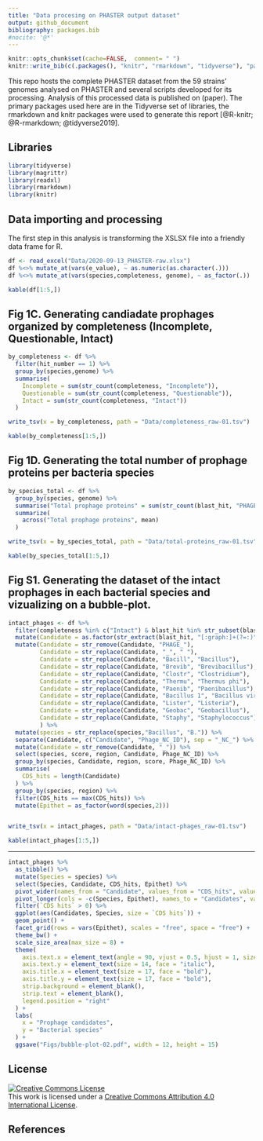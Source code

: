 ```yaml
---
title: "Data procesing on PHASTER output dataset"
output: github_document
bibliography: packages.bib
#nocite: '@*'
---
```


```r
knitr::opts_chunk$set(cache=FALSE,  comment= " ")
knitr::write_bib(c(.packages(), "knitr", "rmarkdown", "tidyverse"), "packages.bib")
```

This repo hosts the complete PHASTER dataset from the 59 strains' genomes analysed on PHASTER and several scripts developed for its processing. Analysis of this processed data is published on (paper). The primary packages used here are in the Tidyverse set of libraries, the rmarkdown and knitr packages were used to generate this report [@R-knitr; @R-rmarkdown; @tidyverse2019].

## Libraries

```r
library(tidyverse) 
library(magrittr)
library(readxl) 
library(rmarkdown)
library(knitr)
```


## Data importing and processing

The first step in this analysis is transforming the XSLSX file into a friendly data frame for R.

```r

df <- read_excel("Data/2020-09-13_PHASTER-raw.xlsx")
df %<>% mutate_at(vars(e_value), ~ as.numeric(as.character(.)))
df %<>% mutate_at(vars(species,completeness, genome), ~ as_factor(.))

kable(df[1:5,])
```

## Fig 1C. Generating candiadate prophages organized by completeness (Incomplete, Questionable, Intact)

```r

by_completeness <- df %>%
  filter(hit_number == 1) %>% 
  group_by(species,genome) %>%
  summarise(
    Incomplete = sum(str_count(completeness, "Incomplete")),
    Questionable = sum(str_count(completeness, "Questionable")),
    Intact = sum(str_count(completeness, "Intact"))
  )

write_tsv(x = by_completeness, path = "Data/completeness_raw-01.tsv")

kable(by_completeness[1:5,])
```


## Fig 1D. Generating the total number of prophage proteins per bacteria species

```r

by_species_total <- df %>%
  group_by(species, genome) %>%
  summarise("Total prophage proteins" = sum(str_count(blast_hit, "PHAGE"))) %>% 
  summarize(
    across("Total prophage proteins", mean)
  )

write_tsv(x = by_species_total, path = "Data/total-proteins_raw-01.tsv")

kable(by_species_total[1:5,])
```

## Fig S1. Generating the dataset of the intact prophages in each bacterial species and vizualizing on a bubble-plot.

```r

intact_phages <- df %>%
  filter(completeness %in% c("Intact") & blast_hit %in% str_subset(blast_hit, "^PHAGE")) %>%
  mutate(Candidate = as.factor(str_extract(blast_hit, "[:graph:]+(?=:)")), region = as.factor(region)) %>%
  mutate(Candidate = str_remove(Candidate, "PHAGE_"),
         Candidate = str_replace(Candidate, "_", " "),
         Candidate = str_replace(Candidate, "Bacill", "Bacillus"),
         Candidate = str_replace(Candidate, "Brevib", "Brevibacillus"),
         Candidate = str_replace(Candidate, "Clostr", "Clostridium"),
         Candidate = str_replace(Candidate, "Thermu", "Thermus phi"),
         Candidate = str_replace(Candidate, "Paenib", "Paenibacillus"),
         Candidate = str_replace(Candidate, "Bacillus 1", "Bacillus virus 1"),
         Candidate = str_replace(Candidate, "Lister", "Listeria"),
         Candidate = str_replace(Candidate, "Geobac", "Geobacillus"),
         Candidate = str_replace(Candidate, "Staphy", "Staphylococcus"),
         ) %>%
  mutate(species = str_replace(species,"Bacillus", "B.")) %>% 
  separate(Candidate, c("Candidate", "Phage_NC_ID"), sep = "_NC_") %>%
  mutate(Candidate = str_remove(Candidate, "_")) %>% 
  select(species, score, region, Candidate, Phage_NC_ID) %>% 
  group_by(species, Candidate, region, score, Phage_NC_ID) %>% 
  summarise(
    CDS_hits = length(Candidate)
  ) %>% 
  group_by(species, region) %>% 
  filter(CDS_hits == max(CDS_hits)) %>% 
  mutate(Epithet = as_factor(word(species,2)))


write_tsv(x = intact_phages, path = "Data/intact-phages_raw-01.tsv")

kable(intact_phages[1:5,])
```

***

```r

intact_phages %>%
  as_tibble() %>%
  mutate(Species = species) %>%
  select(Species, Candidate, CDS_hits, Epithet) %>%
  pivot_wider(names_from = "Candidate", values_from = "CDS_hits", values_fill = 0, values_fn = sum) %>%
  pivot_longer(cols = -c(Species, Epithet), names_to = "Candidates", values_to = "CDS hits") %>%
  filter(`CDS hits` > 0) %>%
  ggplot(aes(Candidates, Species, size = `CDS hits`)) +
  geom_point() +
  facet_grid(rows = vars(Epithet), scales = "free", space = "free") +
  theme_bw() +
  scale_size_area(max_size = 8) +
  theme(
    axis.text.x = element_text(angle = 90, vjust = 0.5, hjust = 1, size = 14, face = "italic"),
    axis.text.y = element_text(size = 14, face = "italic"),
    axis.title.x = element_text(size = 17, face = "bold"),
    axis.title.y = element_text(size = 17, face = "bold"),
    strip.background = element_blank(),
    strip.text = element_blank(),
    legend.position = "right"
  ) +
  labs(
    x = "Prophage candidates",
    y = "Bacterial species"
  ) +
  ggsave("Figs/bubble-plot-02.pdf", width = 12, height = 15)

```

## License

<a rel="license" href="http://creativecommons.org/licenses/by/4.0/"><img alt="Creative Commons License" style="border-width:0" src="https://i.creativecommons.org/l/by/4.0/88x31.png" /></a><br />This work is licensed under a <a rel="license" href="http://creativecommons.org/licenses/by/4.0/">Creative Commons Attribution 4.0 International License</a>.

## References

